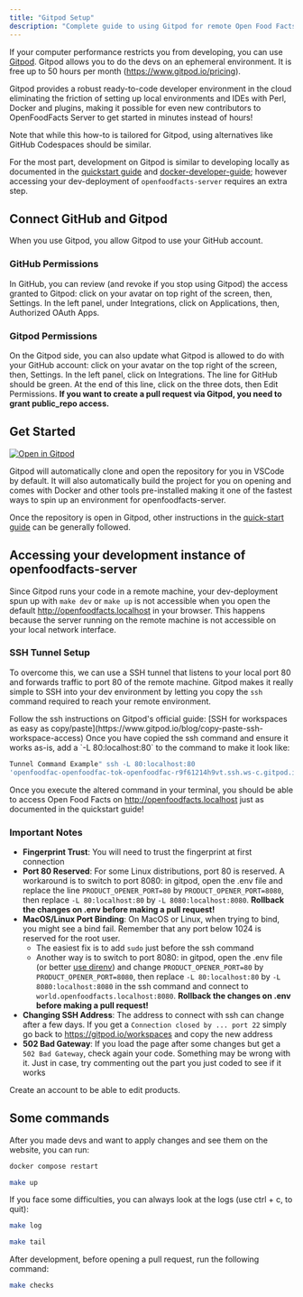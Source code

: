 ```yaml
---
title: "Gitpod Setup"
description: "Complete guide to using Gitpod for remote Open Food Facts development with cloud-based environments and SSH tunneling for local access."
---
```



If your computer performance restricts you from developing, you can use [Gitpod](https://gitpod.io). Gitpod allows you to do the devs on an ephemeral environment. It is free up to 50 hours per month (https://www.gitpod.io/pricing).

Gitpod provides a robust ready-to-code developer environment in the cloud eliminating the friction of setting up local environments and IDEs with Perl, Docker and plugins, making it possible for even new contributors to OpenFoodFacts Server to get started in minutes instead of hours!

<Callout type="info" title="Alternatives">
  Note that while this how-to is tailored for Gitpod, using alternatives like
  GitHub Codespaces should be similar.
</Callout>

For the most part, development on Gitpod is similar to developing locally as documented in the [quickstart guide](how-to-quick-start-guide) and [docker-developer-guide](how-to-develop-using-docker); however accessing your dev-deployment of `openfoodfacts-server` requires an extra step.

## Connect GitHub and Gitpod

When you use Gitpod, you allow Gitpod to use your GitHub account.

### GitHub Permissions

In GitHub, you can review (and revoke if you stop using Gitpod) the access granted to Gitpod: click on your avatar on top right of the screen, then, Settings. In the left panel, under Integrations, click on Applications, then, Authorized OAuth Apps.

### Gitpod Permissions

On the Gitpod side, you can also update what Gitpod is allowed to do with your GitHub account: click on your avatar on the top right of the screen, then, Settings. In the left panel, click on Integrations. The line for GitHub should be green. At the end of this line, click on the three dots, then Edit Permissions. **If you want to create a pull request via Gitpod, you need to grant public_repo access.**

## Get Started

[![Open in Gitpod](https://gitpod.io/button/open-in-gitpod.svg)](https://gitpod.io/#https://github.com/openfoodfacts/openfoodfacts-server/)

<Callout type="info" title="Automatic Setup">
  Gitpod will automatically clone and open the repository for you in VSCode by
  default. It will also automatically build the project for you on opening and
  comes with Docker and other tools pre-installed making it one of the fastest
  ways to spin up an environment for openfoodfacts-server.
</Callout>

Once the repository is open in Gitpod, other instructions in the [quick-start guide](how-to-quick-start-guide) can be generally followed.

## Accessing your development instance of openfoodfacts-server

Since Gitpod runs your code in a remote machine, your dev-deployment spun up with `make dev` or `make up` is not accessible when you open the default http://openfoodfacts.localhost in your browser. This happens because the server running on the remote machine is not accessible on your local network interface.

### SSH Tunnel Setup

To overcome this, we can use a SSH tunnel that listens to your local port 80 and forwards traffic to port 80 of the remote machine. Gitpod makes it really simple to SSH into your dev environment by letting you copy the `ssh` command required to reach your remote environment.

<Steps>
  <Step title="Follow Gitpod's SSH Guide">
    Follow the ssh instructions on Gitpod's official guide: [SSH for workspaces
    as easy as
    copy/paste](https://www.gitpod.io/blog/copy-paste-ssh-workspace-access)
  </Step>
  <Step title="Add Local Port Forwarding">
    Once you have copied the ssh command and ensure it works as-is, add a `-L
    80:localhost:80` to the command to make it look like:
  </Step>
</Steps>

```bash title="SSH
Tunnel Command Example" ssh -L 80:localhost:80
'openfoodfac-openfoodfac-tok-openfoodfac-r9f61214h9vt.ssh.ws-c.gitpod.io'
```

Once you execute the altered command in your terminal, you should be able to access Open Food Facts on http://openfoodfacts.localhost just as documented in the quickstart guide!

### Important Notes

- **Fingerprint Trust**: You will need to trust the fingerprint at first connection
- **Port 80 Reserved**: For some Linux distributions, port 80 is reserved. A workaround is to switch to port 8080: in gitpod, open the .env file and replace the line `PRODUCT_OPENER_PORT=80` by `PRODUCT_OPENER_PORT=8080`, then replace `-L 80:localhost:80` by `-L 8080:localhost:8080`. **Rollback the changes on .env before making a pull request!**
- **MacOS/Linux Port Binding**: On MacOS or Linux, when trying to bind, you might see a bind fail. Remember that any port below 1024 is reserved for the root user.
  - The easiest fix is to add `sudo` just before the ssh command
  - Another way is to switch to port 8080: in gitpod, open the .env file (or better [use direnv](./how-to-use-direnv)) and change `PRODUCT_OPENER_PORT=80` by `PRODUCT_OPENER_PORT=8080`, then replace `-L 80:localhost:80` by `-L 8080:localhost:8080` in the ssh command and connect to `world.openfoodfacts.localhost:8080`. **Rollback the changes on .env before making a pull request!**
- **Changing SSH Address**: The address to connect with ssh can change after a few days. If you get a `Connection closed by ... port 22` simply go back to https://gitpod.io/workspaces and copy the new address
- **502 Bad Gateway**: If you load the page after some changes but get a `502 Bad Gateway`, check again your code. Something may be wrong with it. Just in case, try commenting out the part you just coded to see if it works

Create an account to be able to edit products.

## Some commands

After you made devs and want to apply changes and see them on the website, you can run:

```bash title="Restart Docker Compose Services"
docker compose restart
```

```bash title="Build and Run Containers"
make up
```

If you face some difficulties, you can always look at the logs (use ctrl + c, to quit):

```bash title="View Docker Compose Logs"
make log
```

```bash title="Tail Application Logs"
make tail
```

After development, before opening a pull request, run the following command:

```bash title="Run Project Checks"
make checks
```
